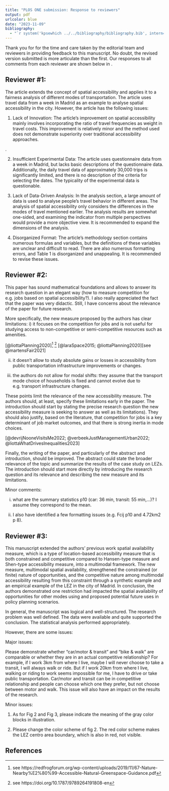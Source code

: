 ```yaml
---
title: "PLOS ONE submission: Response to reviewers"
output: pdf
urlcolor: blue
date: "2023-11-09"
bibliography:
  - "`r system('kpsewhich ../../bibliography/bibliography.bib', intern=TRUE)`"
---
```


Thank you for for the time and care taken by the editorial team and reviewers in providing feedback to this manuscript. No doubt, the revised version submitted is more articulate than the first. Our responses to all comments from each reviewer are shown below in \textcolor{blue}{blue}.

## Reviewer #1: 

The article extends the concept of spatial accessibility and applies it to a fairness analysis of different modes of transportation. The article uses travel data from a week in Madrid as an example to analyse spatial accessibility in the city. However, the article has the following issues:

\textcolor{blue}{We appreciate your effort reading our submission and respond in detail to your comments below.}

1. Lack of Innovation: The article's improvement on spatial accessibility mainly involves incorporating the ratio of travel frequencies as weight in travel costs. This improvement is relatively minor and the method used does not demonstrate superiority over traditional accessibility approaches.

\textcolor{blue}{Thank you for this comment. We would like to bring to your attention the editorial philosophy of PLoS ONE, according to which editors "make decisions on submissions based on scientific rigor, regardless of novelty," (see } \textcolor{blue}{\underline{https://journals.plos.org/plosone/s/editorial-and-peer-review-process)}}. \textcolor{blue}{Nonetheless we wish to respond to this comment.}

\textcolor{blue}{In this paper we extend our earlier work on spatial availability (}\textcolor{blue}{\underline{https://doi.org/10.1371/journal.pone.0278468}}\textcolor{blue}{) for the simultaneous analysis of multiple modes of transportation. You appear to be under the misaprehension that the main difference with accessibility measures is to incorporate "the ratio of travel frequencies as weight in travel costs". This statement is not correct. The main difference is the proportional allocation mechanism that we introduced for spatial availability, and that is extended in this paper to allocate opportunities based on the proportion of travelers by different modes. This is not the same as "weighting the travel cost". In fact, each mode is modelled using its own impedance function, as shown in our empirical example, where we use origin-destination data by mode to estimate travel impedance functions specific to each mode.} 

\textcolor{blue}{While this enhancement may appear minor in your opinion, it is not plainly obvious how spatial availability applies to multiple modes, which is why we believe this paper is needed. We do not dispute that this is an incremental step in the development of a more general method, but it is a step that considerably expands the range of potential applications. Further, we contend that the method has been rigorously developed and demonstrated this using an open, transparent, and reproducible example.}

\textcolor{blue}{In response to this comment we have edited the paper to more clearly describe the advantages that multimodal spatial availability offers when considering the accessibility to opportunities by different modes. In particular, proportional allocation of opportunities using mode-specific impedance functions means that the travel-cost-advantage of each mode can be analysed. Further, this mechanism ensures that the sum of all spatial availability values for all modes sum up to the total number of opportunities in the region, which is not true for any other type of accessibility measure.}

\textcolor{blue}{With respect to the "superiority" of the method, a reader of our earlier paper would already be aware of what limitations of accessibility analysis spatial availability aims to address. In this paper we also try to demonstrate throughout the manuscript what our measure does that others can't. Since spatial availability values result from proportional allocation, each value is a proportion of the total number of opportunities. Put another way, we can compare the proportion of opportunities available to users of each mode, to users at each zone, to users of each mode by zone, and so on, and the values relate directly to the total opportunities in the region. This also allows us to calculate values per capita that serve as benchmark values, as shown in the empirical example.}

2. Insufficient Experimental Data: The article uses questionnaire data from a week in Madrid, but lacks basic descriptions of the questionnaire data. Additionally, the daily travel data of approximately 30,000 trips is significantly limited, and there is no description of the criteria for selecting the dates. The typicality of the experimental data is questionable.

\textcolor{blue}{Thank you for this comment. To clarify, the empirical data used is not experimental. It is observational, since it is collected using a travel survey conducted by the City of Madrid. Travel surveys are a standard instrument in transportation planning and research, and are conducted in cities around the world. The data we work with represent the most recent and most complete travel survey conducted for the region to date. We are not completely sure where you got the figure of "30,000 trips" (which you consider significantly limited); presumably you are citing the maximum 'opportunity' or 'population' numbers in Figures 2 or 3. The most job-rich TAZs have ~30,000 jobs while the least have ~1,000 or fewer (Figure 2). In fact, there are 847,574 jobs in the city, which is also the sum of the total spatial availability in our analysis, as well as the number of potential trips to work.}

\textcolor{blue}{With respect to The "typicallity" of the data, travel surveys are designed to provide information about personal travel on a typical day, usually during a period of maximum demand (i.e., not during the summer vacation). This is standard practice for these surveys, and the one for Madrid is no different in this respect.}

3. Lack of Data-Driven Analysis: In the analysis section, a large amount of data is used to analyse people's travel behavior in different areas. The analysis of spatial accessibility only considers the differences in the modes of travel mentioned earlier. The analysis results are somewhat one-sided, and examining the indicator from multiple perspectives would provide a more objective view. It is recommended to expand the dimensions of the analysis.

\textcolor{blue}{Thank you for this comment. It is somewhat puzzling that "30,000 trips" would be significantly limited (as per your comment \#2), and at the same time be "a large amount of data". We find that this comment in particular is not actionable due to its vagueness. There are no meaningful responses to "somewhat one-sided" when "somewhat" and "one-sided" do not quantify or refer to a particular side. We studied the modes available in the region, and examined the results from the perspective of each mode. What other perspectives do you suggest? What dimensions should be explored?}

\textcolor{blue}{Despite this comment being nonactionable, we believe that with the additional detail added to the manuscript to address your and other reviewers' comments, that overall clarity has been improved.}

4. Disorganized Format: The article's methodology section contains numerous formulas and variables, but the definitions of these variables are unclear and difficult to read. There are also numerous formatting errors, and Table 1 is disorganized and unappealing. It is recommended to revise these issues.

\textcolor{blue}{Reviewer \#2 identified some specific formatting issues and we fixed them. Otherwise we proofread the paper and hopefully did not leave a typo behind. We also made sure Table 1 starts on a new page, when it runs across pages the formatting resulted in some disorganization.}

\textcolor{blue}{Thank you again for your efforts trying to review our submission.}

\newpage

## Reviewer #2: 

This paper has sound mathematical foundations and allows to answer its research question in an elegant way (how to measure competition for e.g. jobs based on spatial accessibility?). I also really appreciated the fact that the paper was very didactic. Still, I have concerns about the relevance of the paper for future research.

\textcolor{blue}{Thank you for your thoughtful review of our paper. Your comments were very helpful to improve the clarity of the research.}

More specifically, the new measure proposed by the authors has clear limitations:
i) it focuses on the competition for jobs and is not useful for studying access to non-competitive or semi-competitive resources such as amenities.

\textcolor{blue}{Thank you for this comment. We would begin by noting that there are many types of opportunities that are mutually exclusive due to competition. For this paper we focused on jobs, but there are many others, such as beds at hospitals, seats at schools, and so on. Thus, even if the measure was applicable only to exclusive opportunities, there are numerous applications to choose from.}

\textcolor{blue}{That said, we have grappled for some time with the question of what types of opportunities are best analysed using spatial availability. Our current thinking on this matter, after much consideration, is that in practice every type of opportunity, even when not clearly exclusive, is subject at least to congestion or capacity constraint. For instance, green spaces are often considered non-competitive, however, standards for the provision of such amenties are provided in the form of units of amenity per capita. For example, a case could the Ile-de-France region, a jurisdiction that suggested in a major planning document of 2013 that at the municipal level at least $10m^2$ of public green space should be supplied per inhabitant} \begingroup\color{blue}[@liottaPlanning2020]\endgroup \textcolor{blue}{. But green spaces are not evenly distributed, which means that who has access to them hinges on where they are and how easy is to reach them. Formulating the provision of amenities in these terms in not rare. For example, Natural England recommends an Accessible Natural Greenspace Standard such that the minimum supply of space is one ha of statutory Local Nature Reserves\textit{per thousand population}}^[see https://redfrogforum.org/wp-content/uploads/2019/11/67-Nature-Nearby%E2%80%99-Accessible-Natural-Greenspace-Guidance.pdf] \textcolor{blue}{. Similarly, the World Health Organization (cited in OECD, 2013) recommends that cities provide a minimum of 9 $m^2$ of green area per inhabitant}^[see https://doi.org/10.1787/9789264191808-en] \textcolor{blue}{. For our purposes, standards of this type translate into "how much of this resource is available to one individual that has not been claimed by anyone else?". Green spaces often have large capacities, but they still have a capacity, and it is not the same for a person to have access to $5m^2$ of \textit{uncongested} green space than to $15m^2$. This difference is in fact a matter of justice }\begingroup\color{blue}[@laraSpace2015; @liottaPlanning2020]\endgroup \textcolor{blue}{. Constraining accessibility is in this way a useful way to evaluate the congested availability of any type of opportunity. As standards are emphasized in the planning literature, in particular for fairness in transportation }\begingroup\color{blue}[see @martensFair2021]\endgroup \textcolor{blue}{, spatial availability analysis can be used to assess standards. We are convinced that as other researchers discover this new approach to measuring accessibility many other applications will be found.}

ii) it doesn't allow to study absolute gains or losses in accessibility from public transportation infrastructure improvements or changes.

\textcolor{blue}{Great point. Spatial availability can certainly be used to capture absolute gains and losses. In fact, logically, the gains and losses produced by using a competitive and constrained measure allows for a clear interpretation. This would require the analyst to estimate the accessibility before and after some change to the land use or transportation system. In this paper our empirical application is a single scenario to serve as proof of concept, but in future research we intend to use spatial availability to analyse changes in the size of Madrid's Low Emissions Zone implementation from a modal and socio-economic equity perspective.}

iii) the authors do not allow for modal shifts: they assume that the transport mode choice of households is fixed and cannot evolve due to e.g. transport infrastructure changes.

\textcolor{blue}{This is an excellent point. Accessibility measures, including spatial availability, are not meant to function as modal split models, but they are certainly amenable to analysis of changes in the accessibiity landscape if different modal shares are used as inputs. This is similar to the case of destination choice: accessibility measures do not model this, but changes in destination choices can be incorporated via how they affect the impedance function. In terms of how this could be implemented, the process can be sketched as follows: the results of a modal split model are used to estimate new modal shares, which in turn are used to recalculate spatial availability. The new values then can be compared to the baseline scenario. In other words, the framework for spatial availability is sufficiently flexible to take in not only mode-specific travel impedance functions, but also the proportions of the populations using each mode.}

These points limit the relevance of the new accessibility measure. The authors should, at least, specify these limitations early in the paper. The introduction should start by stating the precise research question the new accessibility measure is seeking to answer as well as its limitations). They should also justify, based on the literature, that competition for jobs is a key determinant of job market outcomes, and that there is strong inertia in mode choices.

\textcolor{blue}{Your comments have been very helpful to improve the clarity of the paper, as well as the scope of what we do, as well as directions for future research. For example, we now note in the "Discussion and conclusions" that "our example dealt with differences in travel by mode only, but it is possible to think of the intersection between mode of travel and different types of travelers. This would expand the number of sub-populations in the analysis from, say, $m=M$ (modes) to $m = M\cdot Q$ (modes times population segments), each with their own characteristic impedance function. Evaluations of this kind will be especially relevant as LEZ are implemented in cities globally, and the question of their impact on disadvantaged populations who have become mobility-restricted increasingly come to the fore }\begingroup\color{blue}[@devrijNooneVisitsMe2022; @verbeekJustManagementUrban2022; @liottaWhatDrivesInequalities2023]\endgroup \textcolor{blue}{."}
 
Finally, the writing of the paper, and particularly of the abstract and introduction, should be improved. The abstract could state the broader relevance of the topic and summarize the results of the case study on LEZs. The introduction should start more directly by introducing the research question and its relevance and describing the new measure and its limitations.

\textcolor{blue}{We have now done this. In the original version of the abstract and introduction we gave the misleading impression that we would analyse changes in the system, when in reality our intent was to demonstrate the application of the measure in an empirical example. We do plan to study changes in the system, but this requires more work than can be presented in a single paper, partly for the reasons that you identified above (modal shifts and the calculation of spatial availability for two different scenarios, as well as the analysis of the differences between them). We plan to do this in a future paper focused on the policy instead of the presentation of a new method.}

\textcolor{blue}{Thank you again for your thoughtful comments and suggestions to improve the paper.} 

Minor comments:

i) what are the summary statistics p10 (car: 36 min, transit: 55 min,...)? I assume they correspond to the mean.

\textcolor{blue}{Updated! Apologies, car: '36 min' corresponds to a mean of 36 minutes and then within the brackets additional descriptive statistics (minumum value, maximum value, etc.). }

ii) I also have identified a few formatting issues (e.g. Fcij p10 and 4.72km2 p 8).

\textcolor{blue}{Fixed! Thank you.}

\newpage

## Reviewer #3: 

This manuscript extended the authors’ previous work spatial availability measure, which is a type of location-based accessibility measure that is both constrained and competitive compared to Hansen-type measure and Shen-type accessibility measure, into a multimodal framework. The new measure, multimodal spatial availability, strengthened the constrained (or finite) nature of opportunities, and the competitive nature among multimodal accessibility resulting from this constraint through a synthetic example and an empirical example of the LEZ in the city of Madrid. In conclusion, the authors demonstrated one restriction had impacted the spatial availability of opportunities for other modes using and proposed potential future uses in policy planning scenarios.

In general, the manuscript was logical and well-structured. The research problem was well defined. The data were available and quite supported the conclusion. The statistical analysis performed appropriately.

However, there are some issues:

Major issues:

Please demonstrate whether “car/motor & transit” and “bike & walk” are comparable or whether they are in an actual competitive relationship? For example, if I work 3km from where I live, maybe I will never choose to take a transit, I will always walk or ride. But if I work 20km from where I live, walking or riding to work seems impossible for me, I have to drive or take public transportation. Car/motor and transit can be in competitive relationship and people can choose which one they prefer, but not choose between motor and walk. This issue will also have an impact on the results of the research.

\textcolor{blue}{This is an excellent comment. The short answer is that whenever a destination can be reached by more than one mode, users of those modes are in competition for the opportunities there.} 

\textcolor{blue}{In this revision we tried to improve the discussion to make this point more clear. The impedance functions for all four modes are not the same. They describe the travel behaviour of commuters as informed by the 2018 travel survey. To follow your example, someone who cannot walk to work because their job is 20 km from where they live, will not compete for that job against people from their same origin who do walk. However, if the place where their work is can be reached by anyone who can walk from other origins (say, someone who lives closer to that destination), they would be in competion for the same opportunity.}

\textcolor{blue}{Furthermore, average travel times for car/motor and transit are longer than bike and walk. All people don't have access to all options - completely true. But the travel impedances reflect this real travel at an aggregate based on all the trips for a mode. And on average, it is assumed that people at each origin that take a mode to a destination are in direct competition for opportunities (as opportunities are finite) -- and a part of the competition is defined by the mode-specific impedance function (the second part is the population balancing factor). This assumption, that all populations, no matter their mode, are competing for the same finite set of opportunity, is part of spatial availability. We've made an effort to make this more clear in the text.}

Minor issues:

1. As for Fig 2 and Fig 3, please indicate the meaning of the gray color blocks in illustration.

2. Please change the color scheme of fig 2. The red color scheme makes the LEZ centro area boundary, which is also in red, not visible.

\textcolor{blue}{We have updated the captions of the figures to reflect the meaning of grey colour blocks and the colour scheme of all Figures. We've also updated the labels on the legends to make them more interpretable.}

\newpage

## References